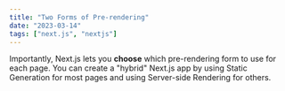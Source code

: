 ```yaml
---
title: "Two Forms of Pre-rendering"
date: "2023-03-14"
tags: ["next.js", "nextjs"]
---
```


<CustomImage
  src="https://raw.githubusercontent.com/LazezBzh/blogPosts/master/images/image5.jpg"
  alt="description de l'image"
/>

Importantly, Next.js lets you **choose** which pre-rendering form to use for each page. You can create a "hybrid" Next.js app by using Static Generation for most pages and using Server-side Rendering for others.

<CustomImage
  src="https://raw.githubusercontent.com/LazezBzh/blogPosts/master/images/image1.jpg"
  alt="description de l'image"
/>
